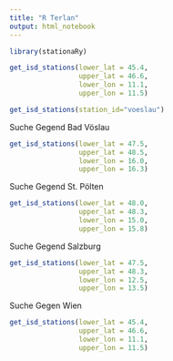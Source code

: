 ```yaml
---
title: "R Terlan"
output: html_notebook
---
```



```r
library(stationaRy)
```

```r
get_isd_stations(lower_lat = 45.4,
                 upper_lat = 46.6,
                 lower_lon = 11.1,
                 upper_lon = 11.5)
```

```r
get_isd_stations(station_id="voeslau")
```

Suche Gegend Bad Vöslau

```r
get_isd_stations(lower_lat = 47.5,
                 upper_lat = 48.5,
                 lower_lon = 16.0,
                 upper_lon = 16.3)
```


Suche Gegend St. Pölten


```r
get_isd_stations(lower_lat = 48.0,
                 upper_lat = 48.3,
                 lower_lon = 15.0,
                 upper_lon = 15.8)
```

Suche Gegend Salzburg


```r
get_isd_stations(lower_lat = 47.5,
                 upper_lat = 48.3,
                 lower_lon = 12.5,
                 upper_lon = 13.5)
```


Suche Gegen Wien

```r
get_isd_stations(lower_lat = 45.4,
                 upper_lat = 46.6,
                 lower_lon = 11.1,
                 upper_lon = 11.5)
```

